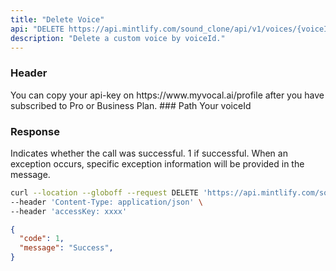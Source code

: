 ---
title: "Delete Voice"
api: "DELETE https://api.mintlify.com/sound_clone/api/v1/voices/{voiceId}"
description: "Delete a custom voice by voiceId."
---
### Header
<ParamField header="accessKey"   type="string" required>
  You can copy your api-key on https://www.myvocal.ai/profile after you have subscribed to Pro or Business Plan.
</ParamField>
### Path
<ParamField path="voiceId"   type="string" required>
  Your voiceId
</ParamField>

### Response

<ResponseField name="code" type="number" >
  Indicates whether the call was successful. 1 if successful.
</ResponseField>

<ResponseField name="message" type="string" >
  When an exception occurs, specific exception information will be provided in the message.
</ResponseField>

<RequestExample>

```bash Example Request
curl --location --globoff --request DELETE 'https://api.mintlify.com/sound_clone/api/v1/voices/{voiceId}' \
--header 'Content-Type: application/json' \
--header 'accessKey: xxxx'
```
</RequestExample>

<ResponseExample>

```json Response
{
  "code": 1,
  "message": "Success",
}
```

</ResponseExample>
